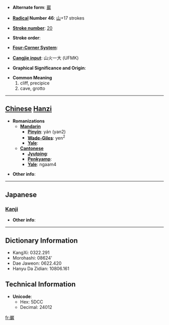 * '''Alternate form''': [[巖]]

* '''[[Wiktionary:Chinese radical index| Radical]] Number 46''': [[Wiktionary:Chinese radical index 山|山]]+17 strokes

* '''[[Wiktionary:Chinese total strokes index|Stroke number]]''': [[Wiktionary:Chinese total strokes index 20|20]]

* '''Stroke order''': 

* '''[[Wiktionary:Chinese four corner index|Four-Corner System]]''': 

* '''[[Wiktionary:Chinese Cangjie index|Cangjie input]]''': 山火一大 (UFMK)

* '''Graphical Significance and Origin''': 

* '''Common Meaning'''
*#cliff, precipice
*# cave, grotto


----

== [[Chinese]] [[Hanzi]] ==

* '''Romanizations'''
** '''[[Mandarin]]'''
*** '''[[Pinyin]]''': yán (yan2)
*** '''[[Wade-Giles]]''': yen<sup>2</sup>
*** '''[[Yale]]''': 
** '''[[Cantonese]]'''
*** '''[[Jyutping]]''':
*** '''[[Penkyamp]]''': 
*** '''[[Yale]]''': ngaam4

* '''Other info''': 

----

==Japanese==
===[[Kanji]]===
{{kanji|on readings=[[がん]] (gan)
|kun readings=[[けわしい]] (kewashii), [[いわお]] (iwao)
}}

* '''Other info''':  

----

== Dictionary Information ==

* KangXi: 0322.291
* Morohashi: 08624'
* Dae Jaweon: 0622.420
* Hanyu Da Zidian: 10806.161

== Technical Information ==

* '''Unicode''':
** Hex: 5DCC
** Decimal: 24012

[[fr:巌]]
